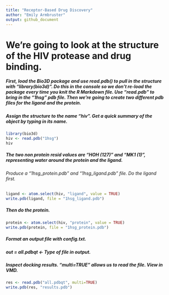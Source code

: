 ```yaml
---
title: "Receptor-Based Drug Discovery"
author: "Emily Armbruster"
output: github_document
---
```

# We're going to look at the structure of the HIV protease and drug binding.
##### First, load the Bio3D package and use read.pdb() to pull in the structure with "library(bio3d)". Do this in the console so we don't re-load the package every time you knit the R Markdown file. Use "read.pdb" to bring in the "1hsg" pdb file. Then we're going to create two different pdb files for the ligand and the protein.

##### Assign the structure to the name "hiv". Get a quick summary of the object by typing in its name.

```r
library(bio3d)
hiv <- read.pdb("1hsg")
hiv
```

##### The two non protein resid values are "HOH (127)" and "MK1 (1)", representing water around the protein and the ligand.

###### Produce a "1hsg_protein.pdb" and "1hsg_ligand.pdb" file. Do the ligand first.
```r
ligand <- atom.select(hiv, "ligand", value = TRUE)
write.pdb(ligand, file = "1hsg_ligand.pdb")
```
##### Then do the protein.
```r
protein <- atom.select(hiv, "protein", value = TRUE)
write.pdb(protein, file = "1hsg_protein.pdb")
```

##### Format an output file with config.txt. 
##### out = all.pdbqt <- Type of file in output.

##### Inspect docking results. "multi=TRUE" allows us to read the file. View in VMD.
```r
res <- read.pdb("all.pdbqt", multi=TRUE)
write.pdb(res, "results.pdb")
```

